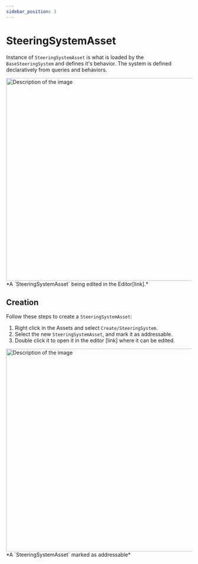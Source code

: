 ```yaml
---
sidebar_position: 3
---
```


# SteeringSystemAsset

Instance of `SteeringSystemAsset` is what is loaded by the `BaseSteeringSystem` and defines it's behavior. The system is defined declaratively from queries and behaviors. 

<img src="/img/core/SteeringSystemMain.png" alt="Description of the image" width="550px"/>
*A `SteeringSystemAsset` being edited in the Editor[link].*

## Creation

Follow these steps to create a `SteeringSystemAsset`:

1) Right click in the Assets and select `Create/SteeringSystem`. 
2) Select the new `SteeringSystemAsset`, and mark it as addressable. 
3) Double click it to open it in the editor [link] where it can be edited. 

<img src="/img/core/AddressablePath.png" alt="Description of the image" width="550px"/>
*A `SteeringSystemAsset` marked as addressable*